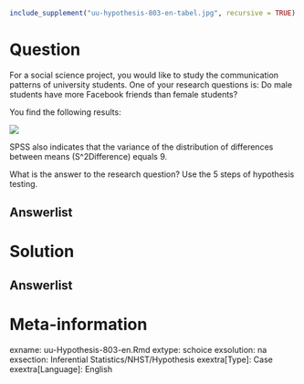 ```{r, echo = FALSE, results = "hide"}
include_supplement("uu-hypothesis-803-en-tabel.jpg", recursive = TRUE)
```



Question
========
For a social science project, you would like to study the communication patterns of university students. One of your research questions is: Do male students have more Facebook friends than female students?

You find the following results:


![](uu-hypothesis-803-en-tabel.jpg)

SPSS also indicates that the variance of the distribution of differences between means (S^2Difference) equals 9. 

What is the answer to the research question? Use the 5 steps of hypothesis testing. 


  
Answerlist
----------


Solution
========
  



Answerlist
----------



Meta-information
================
exname: uu-Hypothesis-803-en.Rmd
extype: schoice
exsolution: na
exsection: Inferential Statistics/NHST/Hypothesis
exextra[Type]: Case
exextra[Language]: English